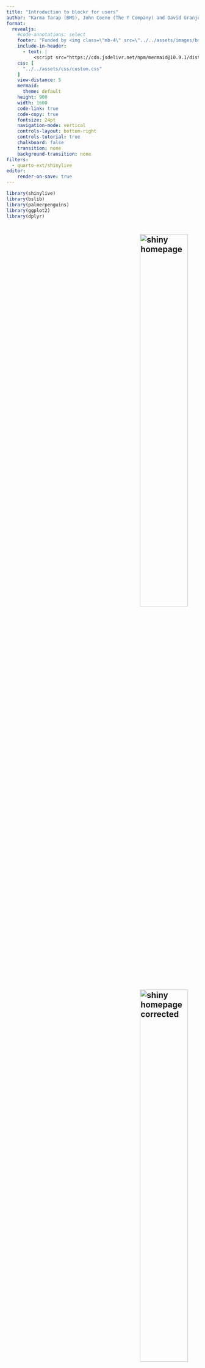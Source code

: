 ```yaml
---
title: "Introduction to blockr for users"
author: "Karma Tarap (BMS), John Coene (The Y Company) and David Granjon (cynkra GmbH)"
format: 
  revealjs:
    #code-annotations: select
    footer: "Funded by <img class=\"mb-4\" src=\"../../assets/images/bms.svg\"/>"
    include-in-header:
      - text: |
          <script src="https://cdn.jsdelivr.net/npm/mermaid@10.9.1/dist/mermaid.min.js"></script>
    css: [
      "../../assets/css/custom.css"
    ]
    view-distance: 5
    mermaid:
      theme: default
    height: 900
    width: 1600
    code-link: true
    code-copy: true
    fontsize: 24pt
    navigation-mode: vertical
    controls-layout: bottom-right
    controls-tutorial: true
    chalkboard: false
    transition: none
    background-transition: none
filters:
  - quarto-ext/shinylive
editor:
    render-on-save: true
---
```


```r
library(shinylive)
library(bslib)
library(palmerpenguins)
library(ggplot2)
library(dplyr)
```

# {background-image="../../assets/images/bechamel-sauce.jpg" background-size="cover"}

<!--
Imagine if we could build an interactive datapipeline like we would prepare a meal 😳
--->


## ![shiny homepage](../../assets/images/easy-browser.png){.center width=50% style="margin-left: 350px;"}

## ![shiny homepage corrected](../../assets/images/notsoeasy-browser.png){.center width=50% style="margin-left: 350px;"}

## Developing enterprise-grade dashboards isn't easy {background-image="../../assets/images/undraw_lost_re_xqjt.svg" background-size="40%" style="font-size: 1.5em"}

<!-- 
- Do you know how to prepare a meal without the right recipe?
- Do you have the right ingredients?
-->

## Commercial solutions {background-size="40%" style="font-size: 1.5em"}
::: {layout-ncol=2}
![](../../assets/images/tableau.svg)

![](../../assets/images/power-bi.svg)
:::

- License cost 💲💲💲.
- Not R specific.


## 💡 Introducing {blockr} {style="font-size: 1.5em"}

. . .

> "Shiny's WordPress" (John Coene, 2024)

. . .

::::{.columns}

:::{.column}
![](../../assets/images/undraw_empty_cart_co35.svg){width=75%}
:::

:::{.column}

:::{.incremental}
- __Supermarket__ for data analysis with R.
- __No-Code__ dashboard builder ...
- ... __Extendable__ by developers.
- __Collaborative__ tool.
- __Reproducible__ code.
:::

:::

::::


# blockr 101 {data-stack-name="blockr 101" background-image="../../assets/images/undraw_cooking_p7m1.svg" background-size="40%" style="margin-top: -350px; font-size: 1.5em"}

## Problem: palmer penguins plot {style="font-size: 1.5em"}

. . . 

What penguin species has the largest flippers?

<!-- Histogram showing `flipper length` as function of `body mass` by `species` only for `female` penguins.

-->

. . .

```r
#| echo: false
#| fig-align: center
#| out-width: 65%
penguins |>
  filter(sex == "female") |>
  ggplot(
    aes(
      x = body_mass_g, 
      y = flipper_length_mm
    )
  ) +
  geom_point(
    aes(
      color = species, 
      shape = species
    ), 
    size = 2
  )
```

. . .

- How can I produce this plot?

. . .

- Should I ask my colleagues to develop an interactive app for this?

## The stack: a data analysis recipe {style="font-size: 1.5em"}

::::{.columns}

:::{.column}
```mermaid
%%| mermaid-format: svg
flowchart TD
  subgraph stack1[Stack]
    direction TB
    subgraph input_block[Block 1]
      input(Data: dataset, browser, ...)
    end
    subgraph transform_block[Block 2]
      transform(Transform block: filter, select ...)
    end
    subgraph output_block[Block 3]
      output(Result/transform: plot, filter, ...)
    end
    input_block --> |data| transform_block --> |data| output_block
  end
```
:::

:::{.column}
Collection of instructions, __blocks__, from __data import__ to __wrangling/visualization__.
:::

::::

## Zoom on blocks: processing units {style="font-size: 1.5em"}

- Blocks categories: __import__ (data), __transform__ data, __visualize__, ...
- Provided by developers (or us).

. . .

![[Designed by upklyak / Freepik](https://fr.freepik.com/vecteurs-libre/bande-transporteuse-bouteilles-lait-bras-robotiques_9668766.htm#fromView=keyword&page=1&position=15&uuid=f6eefbdf-ed34-4642-a174-c12ea709a666:~:text=Image%20de%20upklyak%20sur%20Freepik)](../../assets/images/factory.jpg)

## Example: transform blocks {style="font-size: 1.5em"}

::::{.columns}

:::{.column width="50%"}
```mermaid
%%| mermaid-format: svg
flowchart TD
  blk_data_in(Input data)
  blk_data_out[Output]
  subgraph blk_block[Transform block]
    blk_field1(Field 1)
    blk_field2(Field 2)
    blk_field1 --> |interactivity| blk_expr
    blk_field2 --> |interactivity| blk_expr
    blk_expr(Expression)
    blk_res(result)
    blk_expr --> |evaluate| blk_res
  end
  blk_data_in --> blk_block --> blk_data_out
```
:::

:::{.column width="50%"}
A __transform__ block:

- Takes input data.
- Exposes __interactive__ input to transform the data (select column, filter rows, ...).
- Returns the transformed data.
:::
::::

## 🧪 Exercise 1

::::{.columns}

:::{.column}
```shinylive-r
#| standalone: true
#| components: [viewer]
#| column: screen-inset-shaded
#| viewerHeight: 800
webr::install("blockr", repos = c("https://bristolmyerssquibb.github.io/webr-repos/", "https://repo.r-wasm.org"))

library(blockr)
library(palmerpenguins)
library(ggplot2)

new_ggplot_block <- function(col_x = character(), col_y = character(), ...) {

  data_cols <- function(data) colnames(data)

  new_block(
    fields = list(
      x = new_select_field(col_x, data_cols, type = "name"),
      y = new_select_field(col_y, data_cols, type = "name")
    ),
    expr = quote(
      ggplot(mapping = aes(x = .(x), y = .(y)))
    ),
    class = c("ggplot_block", "plot_block"),
    ...
  )
}

new_geompoint_block <- function(color = character(), shape = character(), ...) {

  data_cols <- function(data) colnames(data$data)

  new_block(
    fields = list(
      color = new_select_field(color, data_cols, type = "name"),
      shape = new_select_field(shape, data_cols, type = "name")
    ),
    expr = quote(
      geom_point(aes(color = .(color), shape = .(shape)), size = 2)
    ),
    class = c("plot_layer_block", "plot_block"),
    ...
  )
}

new_penguins_block <- function(selected = character()) {
  new_dataset_block(selected, package = "palmerpenguins")
}

register_blocks(
  constructor = c(new_penguins_block, new_ggplot_block, new_geompoint_block),
  name = c("penguins block", "ggplot block", "geompoint block"),
  description = c(
    "Data from palmerpenguins package",
    "Builds a ggplot object",
    "Add points geom to ggplot object"
  ),
  classes = list(
    c("palmer_penguins", "dataset_block", "data_block"),
    c("ggplot_block", "plot_block"),
    c("geompoint_block", "plot_layer_block", "plot_block")
  ),
  input = c(NA_character_, "data.frame", "ggplot"),
  output = c("data.frame", "ggplot", "ggplot"),
  package = "blockr.demo",
  category = c("custom data", "visualisation", "visualisation")
)

stack <- new_stack()
serve_stack(stack)
```
:::

:::{.column}
Instructions:

- Click on the `+` button (top right corner).
- Add a `palmer_penguins` block. You may search in the list.
- Add a new `filter_block`, selecting `sex` as __column__ and `female` as __value__. Click on `run`.
- Add a new `ggplot_block`. Select `x` and `y` wizely.
- Add a new `geompoint_block`. You may change `shape` and `color`.
- You can remove and re-add blocks as you like ...
- Export the stack code and try to run it.
:::

::::

## 🧪 Exercise 1 (solution) {style="font-size: 1.5em"}

```shinylive-r
#| standalone: true
#| components: [viewer]
#| column: screen-inset-shaded
#| viewerHeight: 800
webr::install("blockr", repos = c("https://bristolmyerssquibb.github.io/webr-repos/", "https://repo.r-wasm.org"))

library(blockr)
library(palmerpenguins)
library(ggplot2)

new_ggplot_block <- function(col_x = character(), col_y = character(), ...) {

  data_cols <- function(data) colnames(data)

  new_block(
    fields = list(
      x = new_select_field(col_x, data_cols, type = "name"),
      y = new_select_field(col_y, data_cols, type = "name")
    ),
    expr = quote(
      ggplot(mapping = aes(x = .(x), y = .(y)))
    ),
    class = c("ggplot_block", "plot_block"),
    ...
  )
}

new_geompoint_block <- function(color = character(), shape = character(), ...) {

  data_cols <- function(data) colnames(data$data)

  new_block(
    fields = list(
      color = new_select_field(color, data_cols, type = "name"),
      shape = new_select_field(shape, data_cols, type = "name")
    ),
    expr = quote(
      geom_point(aes(color = .(color), shape = .(shape)), size = 2)
    ),
    class = c("plot_layer_block", "plot_block"),
    ...
  )
}

stack <- new_stack(
  data_block = new_dataset_block("penguins", "palmerpenguins"),
  filter_block = new_filter_block("sex", "female", submit = TRUE),
  plot_block = new_ggplot_block("body_mass_g", "flipper_length_mm"),
  layer_block = new_geompoint_block("species", "species")
)
serve_stack(stack)
```


## How much code would it take with Shiny? {style="font-size: 1.5em"}

. . .

::: {style="font-size: 40%;" id="code-with-shiny"}
```r
library(shiny)
library(bslib)
library(ggplot2)
library(palmerpenguins)

shinyApp(
  ui = page_fluid(
    layout_sidebar(
      sidebar = sidebar(
        radioButtons("sex", "Sex", unique(penguins$sex), "female"),
        selectInput(
          "xvar", 
          "X var", 
          colnames(dplyr::select(penguins, where(is.numeric))),
          "body_mass_g"
        ),
        selectInput(
          "yvar",
          "Y var",
          colnames(dplyr::select(penguins, where(is.numeric))),
          "flipper_length_mm"
        ),
        selectInput(
          "color",
          "Color and shape",
          colnames(dplyr::select(penguins, where(is.factor))),
          "species"
        )
      ),
      plotOutput("plot")
    )
  ),
  server = function(input, output, session) {
    output$plot <- renderPlot({
      penguins |>
        filter(sex == !!input$sex) |>
        ggplot(aes(x = !!input$xvar, y = !!input$yvar)) +
        geom_point(aes(color = !!input$color, shape = !!input$color), size = 2)
    })
  }
)
```
:::

## It's much easier with blockr {style="font-size: 1.5em"}

. . .

```r
library(blockr)
new_stack( # <1>
  data_block = new_dataset_block("penguins", "palmerpenguins"), # <2>
  filter_block = new_filter_block("sex", "female"), #<2>
  plot_block = new_ggplot_block("body_mass_g", "flipper_length_mm"), # <3>
  layer_block = new_geompoint_block("species", "species") # <4>
)
serve_stack(stack) # <5>
```

1. Create the stack.
2. Import data.
3. Create the plot.
4. Add it a layer.
5. Serve a Shiny app.

## Connecting stacks: towards a dinner party {background-image="../../assets/images/undraw_special_event.svg" background-size="40%" style="font-size: 1.5em"}


## The workspace {style="font-size: 1.5em"}

::::{.columns}

:::{.column width=60%}
```mermaid
%%| mermaid-format: svg
flowchart TD
  subgraph LR workspace[Workspace]
    subgraph stack1[Stack]
      direction LR
      subgraph input_block[Block 1]
        input(Data: dataset, browser, ...)
      end
      subgraph transform_block[Block 2]
        transform(Transform block: filter, select ...)
      end
      subgraph output_block[Block 3]
        output(Result/transform: plot, filter, ...)
      end
      input_block --> |data| transform_block --> |data| output_block
    end
    subgraph stack2[Stack 2]
      stack1_data[Stack 1 data] --> |data| transform2[Transform]
    end
    stack1 --> |data| stack2
    subgraph stackn[Stack n]
      stacki_data[Stack i data] --> |data| transformn[Transform] --> |data| Visualize
    end
    stack2 ---> |... data| stackn
  end
```
:::

:::{.column width=40%}
Collection of __recipes__ (stacks) to build a __dashboard__.

:::

::::


## 🧪 Exercise 2

::::{.columns}

:::{.column width="60%"}
```shinylive-r
#| standalone: true
#| components: [viewer]
#| column: screen-inset-shaded
#| viewerHeight: 800
webr::install("blockr", repos = c("https://bristolmyerssquibb.github.io/webr-repos/", "https://repo.r-wasm.org"))

library(blockr)
library(palmerpenguins)
library(ggplot2)

new_ggplot_block <- function(col_x = character(), col_y = character(), ...) {

  data_cols <- function(data) colnames(data)

  new_block(
    fields = list(
      x = new_select_field(col_x, data_cols, type = "name"),
      y = new_select_field(col_y, data_cols, type = "name")
    ),
    expr = quote(
      ggplot(mapping = aes(x = .(x), y = .(y)))
    ),
    class = c("ggplot_block", "plot_block"),
    ...
  )
}

new_geompoint_block <- function(color = character(), shape = character(), ...) {

  data_cols <- function(data) colnames(data$data)

  new_block(
    fields = list(
      color = new_select_field(color, data_cols, type = "name"),
      shape = new_select_field(shape, data_cols, type = "name")
    ),
    expr = quote(
      geom_point(aes(color = .(color), shape = .(shape)), size = 2)
    ),
    class = c("plot_layer_block", "plot_block"),
    ...
  )
}

register_blocks(
  constructor = c(new_ggplot_block, new_geompoint_block),
  name = c("ggplot block", "geompoint block"),
  description = c(
    "Builds a ggplot object",
    "Add points geom to ggplot object"
  ),
  classes = list(
    c("ggplot_block", "plot_block"),
    c("geompoint_block", "plot_layer_block", "plot_block")
  ),
  input = c("data.frame", "ggplot"),
  output = c("ggplot", "ggplot"),
  package = "blockr.demo",
  category = c("visualisation", "visualisation")
)

set_workspace(
  data = new_stack(
    data_block = new_dataset_block("penguins", "palmerpenguins")
  )
)
serve_workspace(clear = FALSE)
```
:::

:::{.column width="40%"}
Instructions:

- Click on `Add stack`.
- From the new stack: click on `+` to add a new `result_block`.
- Add a new `filter_block` to stack 1, with `sex` as __column__ and `female` as __value__.
- Notice how the result of the second stack changes.
- Add a new `ggplot_block`.
- Add a new `geom_point block`.
:::

::::

## How do I create a workspace? {style="font-size: 1.5em"}

```r
library(blockr)
# Creates an empty workspace
set_workspace( # <1>
  stack_1 = new_stack() # <2>
  stack_2 = new_stack()
)
serve_workspace(clear = FALSE) # <3>
```

1. Initialise.
2. Optional: add stacks.
3. Serve Shiny app.


## Exercise 3: pharma data

TBD

## How far can I go with blockr? {background-image="../../assets/images/undraw_add_post_re_174w.svg" background-size="90%" style="margin-left: 450px; margin-top: 700px; font-size: 1.5em"}
